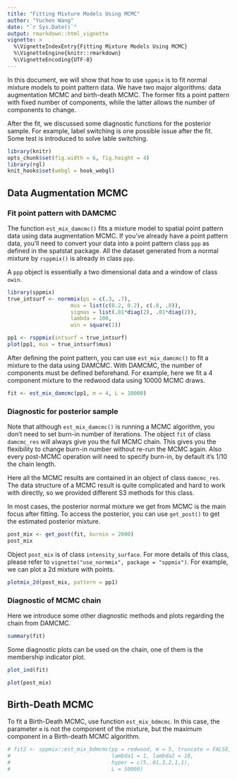 ```yaml
---
title: "Fitting Mixture Models Using MCMC"
author: "Yuchen Wang"
date: "`r Sys.Date()`"
output: rmarkdown::html_vignette
vignette: >
  %\VignetteIndexEntry{Fitting Mixture Models Using MCMC}
  %\VignetteEngine{knitr::rmarkdown}
  %\VignetteEncoding{UTF-8}
---
```


In this document, we will show that how to use `sppmix` is to fit normal mixture models to point pattern data. We have two major algorithms: data augmentation MCMC and birth-death MCMC. The former fits a point pattern with fixed number of components, while the latter allows the number of components to change. 

After the fit, we discussed some diagnostic functions for the posterior sample. For example, label switching is one possible issue after the fit. Some test is introduced to solve lable switching.

```r
library(knitr)
opts_chunk$set(fig.width = 6, fig.height = 4)
library(rgl)
knit_hooks$set(webgl = hook_webgl)
```

## Data Augmentation MCMC
### Fit point pattern with DAMCMC
The function `est_mix_damcmc()` fits a mixture model to spatial point pattern data using data augmentation MCMC. If you've already have a point pattern data, you'll need to convert your data into a point pattern class `ppp` as defined in the spatstat package. All the dataset generated from a normal mixture by `rsppmix()` is already in class `ppp`.

A `ppp` object is essentially a two dimensional data and a window of class `owin`.

```r
library(sppmix)
true_intsurf <- normmix(ps = c(.3, .7),
                    mus = list(c(0.2, 0.2), c(.8, .8)),
                    sigmas = list(.01*diag(2), .01*diag(2)),
                    lambda = 100,
                    win = square(1))

pp1 <- rsppmix(intsurf = true_intsurf)
plot(pp1, mus = true_intsurf$mus)
```

After defining the point pattern, you can use `est_mix_damcmc()` to fit a mixture to the data using DAMCMC. With DAMCMC, the number of components must be defined beforehand. For example, here we fit a 4 component mixture to the redwood data using 10000 MCMC draws. 

```r
fit <- est_mix_damcmc(pp1, m = 4, L = 10000) 
```


### Diagnostic for posterior sample
Note that although `est_mix_damcmc()` is running a MCMC algorithm, you don't need to set burn-in number of iterations. The object `fit` of class `damcmc_res` will always give you the full MCMC chain. This gives you the flexibility to change burn-in number without re-run the MCMC again. Also every post-MCMC operation will need to specify burn-in, by default it's 1/10 the chain length. 

Here all the MCMC results are contained in an object of class `damcmc_res`. The data structure of a MCMC result is quite complicated and hard to work with directly, so we provided different S3 methods for this class. 

In most cases, the posterior normal mixture we get from MCMC is the main focus after fitting. To access the posterior, you can use `get_post()` to get the estimated posterior mixture.

```r
post_mix <- get_post(fit, burnin = 2000)
post_mix
```

Object `post_mix` is of class `intensity_surface`. For more details of this class, please refer to `vignette("use_normmix", package = "sppmix")`. For example, we can plot a 2d mixture with points. 

```r
plotmix_2d(post_mix, pattern = pp1)
```


### Diagnostic of MCMC chain
Here we introduce some other diagnostic methods and plots regarding the chain from DAMCMC.

```r
summary(fit)
```

Some diagnostic plots can be used on the chain, one of them is the membership indicator plot.

```r
plot_ind(fit)
```

```r
plot(post_mix)
```

## Birth-Death MCMC

To fit a Birth-Death MCMC, use function ```est_mix_bdmcmc```. In this case, the parameter ```m``` is not the component of the mixture, but the maximum component in a Birth-death MCMC algorithm.

```r
# fit2 <- sppmix::est_mix_bdmcmc(pp = redwood, m = 5, truncate = FALSE, 
#                                lambda1 = 1, lambda2 = 10, 
#                                hyper = c(5,.01,3,2,1,1),
#                                L = 50000)
```
























